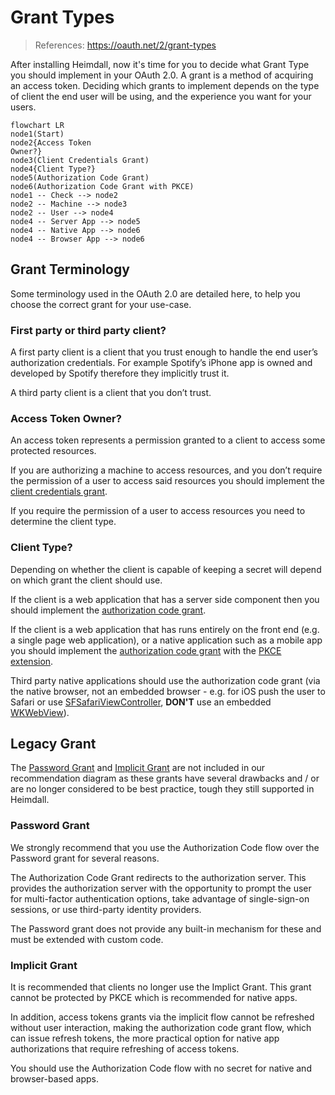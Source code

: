 # Grant Types

> References: https://oauth.net/2/grant-types

After installing Heimdall, now it's time for you to decide what Grant Type you should
implement in your OAuth 2.0. A grant is a method of acquiring an access token. Deciding
which grants to implement depends on the type of client the end user will be using, and
the experience you want for your users.

```mermaid
flowchart LR
node1(Start)
node2{Access Token
Owner?}
node3(Client Credentials Grant)
node4{Client Type?}
node5(Authorization Code Grant)
node6(Authorization Code Grant with PKCE)
node1 -- Check --> node2
node2 -- Machine --> node3
node2 -- User --> node4
node4 -- Server App --> node5
node4 -- Native App --> node6
node4 -- Browser App --> node6
```

## Grant Terminology

Some terminology used in the OAuth 2.0 are detailed here, to help you choose
the correct grant for your use-case.

### First party or third party client?

A first party client is a client that you trust enough to handle the end user’s authorization
credentials. For example Spotify’s iPhone app is owned and developed by Spotify therefore
they implicitly trust it.

A third party client is a client that you don’t trust.

### Access Token Owner?

An access token represents a permission granted to a client to access some protected resources.

If you are authorizing a machine to access resources, and you don’t require the permission of a user
to access said resources you should implement the [client credentials grant](client-credentials-grant).

If you require the permission of a user to access resources you need to determine the client type.

### Client Type?

Depending on whether the client is capable of keeping a secret will depend on which grant the client should use.

If the client is a web application that has a server side component then you should implement the
[authorization code grant](auth-code-grant).

If the client is a web application that has runs entirely on the front end (e.g. a single page web application),
or a native application such as a mobile app you should implement the [authorization code grant](auth-code-grant)
with the [PKCE extension](pkce).

Third party native applications should use the authorization code grant (via the native browser, not an
embedded browser - e.g. for iOS push the user to Safari or use [SFSafariViewController](https://developer.apple.com/library/ios/documentation/SafariServices/Reference/SFSafariViewController_Ref/),
**DON'T** use an embedded [WKWebView](https://developer.apple.com/library/ios/documentation/WebKit/Reference/WKWebView_Ref/)).

## Legacy Grant

The [Password Grant](password-grant) and [Implicit Grant](implicit-grant) are not included in our recommendation
diagram as these grants have several drawbacks and / or are no longer considered to be best practice, tough they still
supported in Heimdall.

### Password Grant

We strongly recommend that you use the Authorization Code flow over the Password grant for several reasons.

The Authorization Code Grant redirects to the authorization server. This provides the authorization server with
the opportunity to prompt the user for multi-factor authentication options, take advantage of single-sign-on sessions,
or use third-party identity providers.

The Password grant does not provide any built-in mechanism for these and must be extended with custom code.

### Implicit Grant

It is recommended that clients no longer use the Implict Grant. This grant cannot be protected by PKCE which is
recommended for native apps.

In addition, access tokens grants via the implicit flow cannot be refreshed without user interaction, making the
authorization code grant flow, which can issue refresh tokens, the more practical option for native app authorizations
that require refreshing of access tokens.

You should use the Authorization Code flow with no secret for native and browser-based apps.
